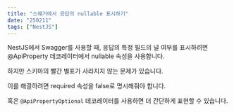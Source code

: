 ```yaml
---
title: "스웨거에서 응답의 nullable 표시하기"
date: "250211"
tags: ["NestJS"]
---
```


NestJS에서 Swagger를 사용할 때, 응답의 특정 필드의 널 여부를 표시하려면 @ApiProperty 데코레이터에서 nullable 속성을 사용합니다.

하지만 스키마의 빨간 별표가 사라지지 않는 문제가 있습니다.

이를 해결하려면 required 속성을 false로 명시해줘야 합니다.

혹은 `@ApiPropertyOptional` 데코레이터를 사용하면 더 간단하게 표현할 수 있습니다.
